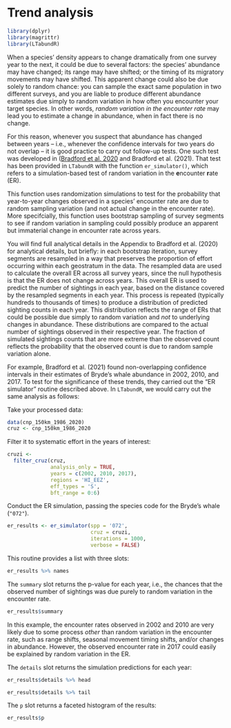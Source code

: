 # Trend analysis

```r
library(dplyr)
library(magrittr)
library(LTabundR)
```

When a species' density appears to change dramatically from one survey year to the next, it could be due to several factors: the species' abundance may have changed; its range may have shifted; or the timing of its migratory movements may have shifted. This apparent change could also be due solely to random chance: you can sample the exact same population in two different surveys, and you are liable to produce different abundance estimates due simply to random variation in how often you encounter your target species. In other words, *random variation in the encounter rate* may lead you to estimate a change in abundance, when in fact there is no change. 

For this reason, whenever you suspect that abundance has changed between years -- i.e., whenever the confidence intervals for two years do not overlap -- it is good practice to carry out follow-up tests. One such test was developed in ([Bradford et al. 2020](https://www.fisheries.noaa.gov/inport/item/59592) and Bradford et al. (2021).  That test has been provided in `LTabundR` with the function `er_simulator()`, which refers to a simulation-based test of random variation in the **e**ncounter **r**ate (ER).  

This function uses randomization simulations to test for the probability that year-to-year changes observed in a species' encounter rate are due to random sampling variation (and not actual change in the encounter rate). More specifcially, this function uses bootstrap sampling of survey segments to see if random variation in sampling could possibly produce an apparent but immaterial change in encounter rate across years.

You will find full analytical details in the Appendix to Bradford et al. (2020) for analytical details, but briefly: in each bootstrap iteration, survey segments are resampled in a way that preserves the proportion of effort occurring within each geostratum in the data. The resampled data are used to calculate the overall ER across all survey years, since the null hypothesis is that the ER does not change across years. This overall ER is used to predict the number of sightings in each year, based on the distance covered by the resampled segments in each year. This process is repeated (typically hundreds to thousands of times) to produce a distribution of predicted sighting counts in each year. This distribution reflects the range of ERs that could be possible due simply to random variation and *not* to underlying changes in abundance. These distributions are compared to the actual number of sightings observed in their respective year. The fraction of simulated sightings counts that are more extreme than the observed count reflects the probability that the observed count is due to random sample variation alone.

For example, Bradford et al. (2021) found non-overlapping confidence intervals in their estimates of Bryde's whale abundance in 2002, 2010, and 2017.  To test for the significance of these trends, they carried out the "ER simulator" routine described above. In `LTabundR`, we would carry out the same analysis as follows:  

Take your processed data:  

```r
data(cnp_150km_1986_2020)
cruz <- cnp_150km_1986_2020
```

Filter it to systematic effort in the years of interest: 

```r
cruzi <- 
  filter_cruz(cruz,
              analysis_only = TRUE,
              years = c(2002, 2010, 2017),
              regions = 'HI_EEZ',
              eff_types = 'S',
              bft_range = 0:6)
```

Conduct the ER simulation, passing the species code for the Bryde's whale (`"072"`). 

```r
er_results <- er_simulator(spp = '072', 
                           cruz = cruzi, 
                           iterations = 1000,
                           verbose = FALSE)
```

This routine provides a list with three slots: 

```r
er_results %>% names
```

The `summary` slot returns the p-value for each year, i.e., the chances that the observed number of sightings was due purely to random variation in the encounter rate. 

```r
er_results$summary
```

In this example, the encounter rates observed in 2002 and 2010 are very likely due to some process *other* than random variation in the encounter rate, such as range shifts, seasonal movement timing shifts, and/or changes in abundance. However, the observed encounter rate in 2017 could easily be explained by random variation in the ER.    

The `details` slot returns the simulation predictions for each year:

```r
er_results$details %>% head

er_results$details %>% tail
```

The `p` slot returns a faceted histogram of the results:  

```r
er_results$p
```

